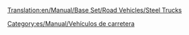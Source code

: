 [[Translation:en/Manual/Base Set/Road Vehicles/Steel Trucks]]

{{es/Manual/Base Set/Road Vehicles/Vehículo de carretera|nombre    = Camión de Acero Balogh
  |imagen    = en/Manual/Base Set/Road Vehicles/Balogh Steel Truck.png
  |precio    = 9.184 € (4.592 £)
  |velocidad = 48 km/h (30 mph)
  |coste     = 842 € (421 £)
  |diseño    = 1936
  |duración  = 15
  |capacidad = 15 toneladas de acero
}}
{{es/Manual/Base Set/Road Vehicles/Vehículo de carretera|nombre    = Camión de Acero Uhl
  |imagen    = en/Manual/Base Set/Road Vehicles/Uhl Steel Truck.png
  |precio    = 11.070 € (5.535 £)
  |velocidad = 88 km/h (55 mph)
  |coste     = 1.574 € (787 £)
  |diseño    = 1978
  |duración  = 15
  |capacidad = 18 toneladas de acero
}}
{{es/Manual/Base Set/Road Vehicles/Vehículo de carretera|nombre    = Camión de Acero Kelling
  |imagen    = en/Manual/Base Set/Road Vehicles/Kelling Steel Truck.png
  |precio    = 11.890 € (5.945 £)
  |velocidad = 112 km/h (70 mph)
  |coste     = 2,250 € (1,125 £)
  |diseño    = 2007
  |duración  = 15
  |capacidad = 20 toneladas de acero
}}


[[Category:es/Manual/Vehículos de carretera]]
